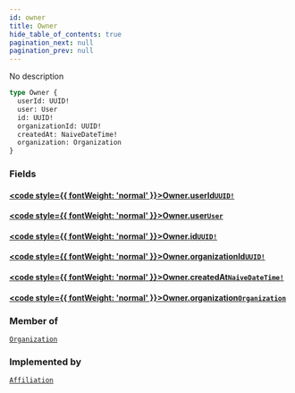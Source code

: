 ```yaml
---
id: owner
title: Owner
hide_table_of_contents: true
pagination_next: null
pagination_prev: null
---
```








No description

```graphql
type Owner {
  userId: UUID!
  user: User
  id: UUID!
  organizationId: UUID!
  createdAt: NaiveDateTime!
  organization: Organization
}
```


### Fields

#### [<code style={{ fontWeight: 'normal' }}>Owner.<b>userId</b></code>](#)<Bullet />[`UUID!`](/scalars/uuid) <Badge class="secondary" text="non-null"/> <Badge class="secondary" text="scalar"/>
> 
> 

#### [<code style={{ fontWeight: 'normal' }}>Owner.<b>user</b></code>](#)<Bullet />[`User`](/objects/user) <Badge class="secondary" text="object"/>
> 
> 

#### [<code style={{ fontWeight: 'normal' }}>Owner.<b>id</b></code>](#)<Bullet />[`UUID!`](/scalars/uuid) <Badge class="secondary" text="non-null"/> <Badge class="secondary" text="scalar"/>
> 
> 

#### [<code style={{ fontWeight: 'normal' }}>Owner.<b>organizationId</b></code>](#)<Bullet />[`UUID!`](/scalars/uuid) <Badge class="secondary" text="non-null"/> <Badge class="secondary" text="scalar"/>
> 
> 

#### [<code style={{ fontWeight: 'normal' }}>Owner.<b>createdAt</b></code>](#)<Bullet />[`NaiveDateTime!`](/scalars/naive-date-time) <Badge class="secondary" text="non-null"/> <Badge class="secondary" text="scalar"/>
> 
> 

#### [<code style={{ fontWeight: 'normal' }}>Owner.<b>organization</b></code>](#)<Bullet />[`Organization`](/objects/organization) <Badge class="secondary" text="object"/>
> 
> 



### Member of

[`Organization`](/objects/organization)  <Badge class="secondary" text="object"/>

### Implemented by

[`Affiliation`](/unions/affiliation)  <Badge class="secondary" text="union"/>



